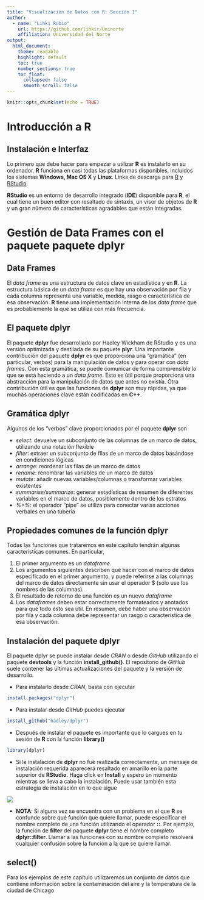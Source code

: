 ```yaml
---
title: "Visualización de Datos con R: Sección 1"
author:
  - name: "Lihki Rubio"
    url: https://github.com/lihkir/Uninorte
    affiliation: Universidad del Norte
output:
  html_document:
    theme: readable
    highlight: default
    toc: true
    number_sections: true
    toc_float:
      collapsed: false
      smooth_scroll: false
---
```


```r
knitr::opts_chunk$set(echo = TRUE)
```

# Introducción a R

## Instalación e Interfaz

Lo primero que debe hacer para empezar a utilizar **R** es instalarlo en su ordenador. **R** funciona en casi todas las plataformas disponibles, incluidos los sistemas **Windows, Mac OS X** y **Linux**. Links de descarga para [R](https://cloud.r-project.org/) y [RStudio](https://www.rstudio.com/products/rstudio/download/). 

**RStudio** es un entorno de desarrollo integrado (**IDE**) disponible para **R**, el cual tiene un buen editor con resaltado de sintaxis, un visor de objetos de **R** y un gran número de características agradables que están integradas.

# Gestión de Data Frames con el paquete paquete dplyr

## Data Frames

El *data frame* es una estructura de datos clave en estadística y en **R**. La estructura básica de un *data frame* es que hay una observación por fila y cada columna representa una variable, medida, rasgo o característica de esa observación. **R** tiene una implementación interna de los *data frame* que es probablemente la que se utiliza con más frecuencia.

## El paquete dplyr

El paquete **dplyr** fue desarrollado por Hadley Wickham de RStudio y es una versión optimizada y destilada de su paquete **plyr**. Una importante contribución del paquete **dplyr** es que proporciona una "gramática" (en particular, verbos) para la manipulación de datos y para operar con *data frames*. Con esta gramática, se puede comunicar de forma comprensible lo que se está haciendo a un *data frame*. Esto es útil porque proporciona una abstracción para la manipulación de datos que antes no existía. Otra contribución útil es que las funciones de **dplyr** son muy rápidas, ya que muchas operaciones clave están codificadas en **C++**.

## Gramática dplyr

Algunos de los "verbos" clave proporcionados por el paquete **dplyr** son

- *select*: devuelve un subconjunto de las columnas de un marco de datos, utilizando una notación flexible
- *filter*: extraer un subconjunto de filas de un marco de datos basándose en condiciones lógicas
- *arrange*: reordenar las filas de un marco de datos
- *rename*: renombrar las variables de un marco de datos
- *mutate*: añadir nuevas variables/columnas o transformar variables existentes
- *summarise/summarize*: generar estadísticas de resumen de diferentes variables en el
marco de datos, posiblemente dentro de los estratos
- *%>%*: el operador "pipe" se utiliza para conectar varias acciones verbales en una
tubería

## Propiedades comunes de la función dplyr

Todas las funciones que trataremos en este capítulo tendrán algunas características comunes. En particular,

1. El primer argumento es un *dataframe*.
2. Los argumentos siguientes describen qué hacer con el marco de datos especificado en el primer argumento, y puede referirse a las columnas del marco de datos directamente sin usar el operador $ (sólo use los nombres de las columnas).
3. El resultado de retorno de una función es un nuevo *dataframe*
4. Los *dataframes* deben estar correctamente formateados y anotados para que todo esto sea útil. En resumen, debe haber una observación por fila y cada columna debe representar un rasgo o característica de esa observación.

## Instalación del paquete dplyr

El paquete dplyr se puede instalar desde *CRAN* o desde *GitHub* utilizando el paquete **devtools** y la función **install_github()**. El repositorio de *GitHub* suele contener las últimas actualizaciones del paquete y la versión de desarrollo. 

- Para instalarlo desde *CRAN*, basta con ejecutar

```r
install.packages("dplyr")
```

- Para instalar desde *GitHub* puedes ejecutar

```r
install_github("hadley/dplyr")
```

- Después de instalar el paquete es importante que lo cargues en tu sesión de **R** con la función **library()**

```r
library(dplyr)
```

- Si la instalación de **dplyr** no fué realizada correctamente, un mensaje de instalación requerida aparecerá resaltado en amarillo en la parte superior de **RStudio**. Haga click en **Install** y espero un momento mientras se lleva a cabo la instalación. Puede usar también esta estrategia de instalación en lo que sigue

![](section1_fig1.png)

- **NOTA**: Si alguna vez se encuentra con un problema en el que **R** se confunde sobre qué función que quiere llamar, puede especificar el nombre completo de una función utilizando el operador **::**. Por ejemplo, la función de **filter** del paquete **dplyr** tiene el nombre completo **dplyr::filter**. Llamar a las funciones con su nombre completo resolverá cualquier confusión sobre la función a la que se quiere llamar.

## select()

Para los ejemplos de este capítulo utilizaremos un conjunto de datos que contiene información sobre la contaminación del aire y la temperatura de la ciudad de Chicago